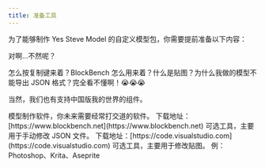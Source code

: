 ```yaml
---
title: 准备工具
---
```



为了能够制作 Yes Steve Model 的自定义模型包，你需要提前准备以下内容：

<CardGrid>

<Card title="一台电脑">对啊...不然呢？</Card>

<Card title="相关基础知识">
  怎么按复制键来着？BlockBench 怎么用来着？什么是贴图？为什么我做的模型不能导出
  JSON 格式？完全看不懂啊！😭😭😭
</Card>

<Card title="Java 版 Minecraft">当然，我们也有支持中国版我的世界的组件。</Card>

<Card title="BlockBench">
  模型制作软件，你未来需要经常打交道的软件。
  下载地址：[https://www.blockbench.net](https://www.blockbench.net)
</Card>

<Card title="VSCode">
  可选工具，主要用于手动修改 JSON 文件。
  下载地址：[https://code.visualstudio.com](https://code.visualstudio.com)
</Card>

<Card title="任意支持透明贴图的图片编辑器">
  可选工具，主要用于修改贴图。 例：Photoshop、Krita、Aseprite
</Card>

</CardGrid>
